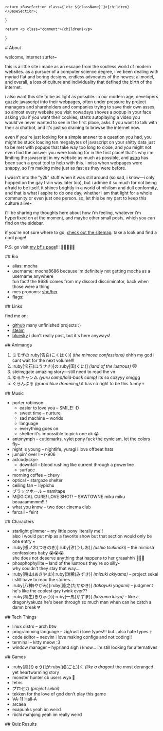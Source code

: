 

	return <BaseSection class={`etc ${className}`}>{children}</BaseSection>;
}

	return <p class="comment">{children}</p>
}

<BaseSection class="pink about">
# About

welcome, internet surfer~

this is a little site i made as an escape from the soulless world of modern websites. as a pursuer of a computer science degree, i've been dealing with myriad flat and boring designs, endless advocates of the newest ai model, and overall, a loss of culture and individuality that defined the birth of the internet.

i also want this site to be as light as possible. in our modern age, developers guzzle javascript into their webpages, often under pressure by project managers and shareholders and companies trying to save their own asses, so almost every website you visit nowadays shoves a popup in your face asking you if you want their cookies, starts autoplaying a video you would've never wanted to see in the first place, asks if you want to talk with their ai chatbot, and it's just so draining to browse the internet now.

even if you're just looking for a simple answer to a question you had, you might be stuck loading ten megabytes of javascript on your shitty data just to be met with popups that take way too long to close, and you might not even find the answer you were looking for in the first place! that's why i'm limiting the javascript in my website as much as possible, and [astro](https://astro.build) has been such a great tool to help with this. i miss when webpages were snappy, so i'm making mine just as fast as they were before.

i wasn't into the "y2k" stuff when it was still around (so sad, i know—i only hopped on the gay train way later too), but i admire it so much for not being afraid to be itself. it shines brightly in a world of nihilism and dull conformity, and that is what i aspire to do one day, whether i am that light for a whole community or even just one person. so, let this be my part to keep this culture alive~

i'll be sharing my thoughts here about how i'm feeling, whatever i'm hyperfixed on at the moment, and maybe other small posts, which you can find on the sidebar.

if you're not sure where to go, [check out the sitemap](/sitemap). take a look and find a cool page!

P.S. go visit [my bf's page](https://mistakemp4.neocities.org)!!! 🦅🦅🦅🦅🦅

<BackToHome />
</BaseSection>

<Section>
## Bio

- alias: mocha
- username: mocha8686
	<Comment>because im definitely not getting mocha as a username anywhere <br /> fun fact! the 8686 comes from my discord discriminator, back when those were a thing</Comment>
- mes pronoms: [she/her](en.pronouns.page/@mocha8686)
- <div class="flags">flags: <img class="flag" {...trans} /> <img class="flag" {...bi} /></div>
</Section>

<Section>
## Links

find me on:
- [github](https://github.com/mocha8686)
	<Comment>many unfinished projects :)</Comment>
- [steam](https://steamcommunity.com/profiles/76561198175517999/)
- [bluesky](https://bsky.app/profile/mocha8686.bsky.social)
	<Comment>i don't really post, but it's here anyways!</Comment>

</Section>

<Section>
## Animanga

1. ミモザの:ruby[告白(こくはく)] *(the mimosa confessions)*
<Comment>ohhh my god i cant wait for the next volume!!!</Comment>
1. :ruby[宝石(ほうせき)]の:ruby[国(くに)] *(land of the lustrous)*
<Comment>😿</Comment>
1. steins;gate
<Comment>amazing story—still need to read the vn</Comment>
1. ゆるキャン△ *(yuru camp/laid-back camp)*
<Comment>its so cozyyy omggg</Comment>
1. ぐらんぶる *(grand blue dreaming)*
<Comment>it has no right to be this funny 💀</Comment>
</Section>

<Section>
## Music

- porter robinson
	- easier to love you – SMILE! \:D
	- sweet time – nurture
	- sad machine – worlds
	- language
	- everything goes on
	- shelter
	<Comment>it's impossible to pick one ok 😭</Comment>
- <Rainbow>antonymph</Rainbow> – cutiemarks, vylet pony
	<Comment>fuck the cynicism, let the colors fly~</Comment>
- night is young – nightlife, yuragi
	<Comment>i love offbeat hats</Comment>
- jumpin' over ! – r-906
- acloudyskye
	- downfall – blood rushing like current through a powerline
	- surface
- morning coffee – chevy
- optical – stargaze shelter
- ceiling fan – lilypichu
- ブラックホール – namitape
- <Rainbow>M@GICAL CURE! LOVE SHOT!</Rainbow> – SAWTOWNE
	<Comment>miku miku beaaaammmm!!!!</Comment>
- what you know – two door cinema club
- farcall – feint
</Section>

<Section>
## Characters

- starlight glimmer – my little pony
	<Comment> literally me!! <br /> also i would put mlp as a favorite show but that section would only be one entry 💀 </Comment>
- :ruby[槻ノ木(つきのき)]:ruby[汐(うしお)] *(ushio tsukinoki)* – the mimosa confessions
	<Comment>baby 😭😭😭 <br /> she does not deserve anything that happens to her graaahhh 🦅🦅🦅 </Comment>
- phosphophyllite – land of the lustrous
	<Comment>they're so silly~ <br /> why couldn't they stay that way... </Comment>
- :ruby[暁山(あきやま)]:ruby[瑞稀(みずき)] *(mizuki akiyama)* – project sekai
	<Comment>i still have to read the stories...</Comment>
- :ruby[八神(やがみ)]:ruby[隆之(たかゆき)] *(takayuki yagami)* – judgment
	<Comment>he's like the coolest gay twink ever??</Comment>
- :ruby[桐生(きりゅう)]:ruby[一馬(かずま)] *(kazuma kiryu)* – like a dragon/yakuza
	<Comment>he's been through so much man when can he catch a damn break 💔</Comment>
</Section>

<Section>
## Tech Things

- linux distro – arch
	<Comment>btw</Comment>
- programming language – zig/rust
	<Comment>i love types!!! but i also hate types 💀</Comment>
- code editor – neovim
	<Comment>i love making configs and not coding!!</Comment>
- terminal – kitty
	<Comment>meow :3</Comment>
- window manager – hyprland
	<Comment>sigh i know... im still looking for alternatives</Comment>
</Section>

<Section>
## Games

- :ruby[龍(りゅう)]が:ruby[如(ごと)]く *(like a dragon)*
	<Comment>the most deranged yet heartwarming story</Comment>
- monster hunter
	<Comment><span id="mh-weapon">cb</span> users wya 👀</Comment>
- tetris
- プロセカ *(project sekai)*
- tekken
	<Comment>for the love of god don't play this game</Comment>
- VA-11 Hall-A
- arcaea
- exapunks
	<Comment>yeah im weird</Comment>
- riichi mahjong
	<Comment>yeah im really weird</Comment>
</Section>

<Section class="quiz">
## Quiz Results

<div class="results">
<QuizResult
	name="Which Hatsune Miku Nendoroid Model Are You?"
	image="http://www.theotaku.com/guru_results/3913_Snow_Miku.jpg"
	link="https://www.theotaku.com/quizzes/view/3913/which_hatsune_miku_nendoroid_model_are_you%3F"
/>
<QuizResult
	name="What Dere Type Are You?"
	image="http://www.theotaku.com/guru_results/4097_Kuudere.jpg"
	link="https://theotaku.com/quizzes/view/4097/what_dere_type_are_you%3F"
/>
<QuizResult
	name="What Eevee Evolution Are You?"
	image="http://www.theotaku.com/guru_results/2412_Glaceon.jpg"
	link="https://www.theotaku.com/quizzes/view/2412/what_eevee_evolution_are_you%3F"
/>
<QuizResult
	name="My Little Pony Personality Test!"
	image="http://www.theotaku.com/guru_results/2957_Twilight_Sparkle.jpg"
	link="https://www.theotaku.com/quizzes/view/2957/my_little_pony_personality_test%21"
/>
<QuizResult
	name="What Guilty Gear Girl Are You?"
	image="http://www.theotaku.com/guru_results/247_May.jpg"
	link="https://www.theotaku.com/quizzes/view/247/what_guilty_gear_girl_are_you%3F"
/>
<QuizResult
	name="What Is Your Bending-Element?"
	image="http://www.theotaku.com/guru_results/3879_Earth.jpg"
	link="https://www.theotaku.com/quizzes/view/3879/what_is_your_bending-element%3F"
/>
<QuizResult
	name="Which Minecraft Mob Are You?"
	image="http://www.theotaku.com/guru_results/3658_Enderman.jpg"
	link="https://www.theotaku.com/quizzes/view/3658/which_minecraft_mob_are_you%3F"
/>
<QuizResult
	name="Which Puyo Puyo Character Are You?"
	image="http://www.theotaku.com/guru_results/3617_Sig.jpg"
	link="https://www.theotaku.com/quizzes/view/3617/which_puyo_puyo_character_are_you%3F"
/>
<QuizResult
	name="Which Sword Art Online Character Are You?"
	image="http://www.theotaku.com/guru_results/3394_Sinon.jpg"
	link="https://www.theotaku.com/quizzes/view/3394/which_sword_art_online_character_are_you%3F"
/>
<QuizResult
	name="Which Xenoblade Character Are You?"
	image="http://www.theotaku.com/guru_results/3018_Shulk.jpg"
	link="https://www.theotaku.com/quizzes/view/3018/which_xenoblade_character_are_you%3F"
/>
<QuizResult
	name="What K-ON! Band Character Are You?"
	image="http://www.theotaku.com/guru_results/2675_Azusa_Nakano.jpg"
	link="https://www.theotaku.com/quizzes/view/2675/what_k-on%21_band_character_are_you%3F"
/>
<QuizResult
	name="Which SOS Brigade Member Are You?"
	image="http://www.theotaku.com/guru_results/1734_Mikuru.jpg"
	link="https://www.theotaku.com/quizzes/view/1734/which_sos_brigade_member_are_you%3F"
/>
<QuizResult
	name="What Lucky Star Character Are You?"
	image="http://www.theotaku.com/guru_results/1078_Miyuki.jpg"
	link="https://www.theotaku.com/quizzes/view/1078/what_lucky_star_character_are_you%3F"
/>
<QuizResult
	name="What Type Of Cookie Are You?"
	image="http://www.theotaku.com/guru_results/3458_Sugar_cookie.jpg"
	link="https://www.theotaku.com/quizzes/view/3458/what_type_of_cookie_are_you%3F"
/>
</div>
</Section>
